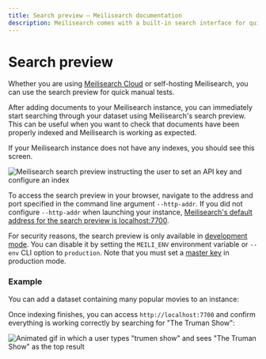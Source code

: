 ```yaml
---
title: Search preview — Meilisearch documentation
description: Meilisearch comes with a built-in search interface for quick testing during development.
---
```


# Search preview

Whether you are using [Meilisearch Cloud](https://www.meilisearch.com/cloud?utm_campaign=oss&utm_source=docs&utm_medium=search-preview) or self-hosting Meilisearch, you can use the search preview for quick manual tests.

After adding documents to your Meilisearch instance, you can immediately start searching through your dataset using Meilisearch's search preview. This can be useful when you want to check that documents have been properly indexed and Meilisearch is working as expected.

If your Meilisearch instance does not have any indexes, you should see this screen.

![Meilisearch search preview instructing the user to set an API key and configure an index](/assets/images/search_preview/no_documents.png)

To access the search preview in your browser, navigate to the address and port specified in the command line argument `--http-addr`. If you did not configure `--http-addr` when launching your instance, [Meilisearch's default address for the search preview is localhost:7700](/learn/self_hosted/configure_meilisearch_at_launch#http-address--port-binding).

For security reasons, the search preview is only available in [development mode](/learn/self_hosted/configure_meilisearch_at_launch#environment). You can disable it by setting the `MEILI_ENV` environment variable or `--env` CLI option to `production`. Note that you must set a [master key](/learn/self_hosted/configure_meilisearch_at_launch#master-key) in production mode.

### Example

You can add a dataset containing many popular movies to an instance:

<CodeSamples id="add_movies_json_1" />

Once indexing finishes, you can access `http://localhost:7700` and confirm everything is working correctly by searching for "The Truman Show":

![Animated gif in which a user types "trumen show" and sees "The Truman Show" as the top result](/assets/images/search_preview/trumen.gif)
